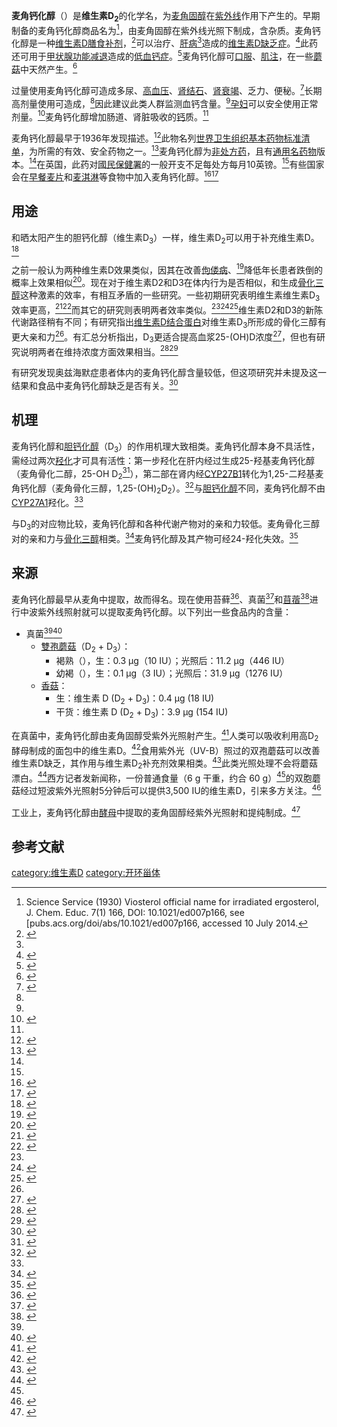{{Infobox drug
| drug_name         =
| INN               =
| type              =<!-- empty -->
| IUPAC_name        = (3β,5''Z'',7''E'',22''E'')-9,10-secoergosta-5,7,10(19),22-tetraen-3-ol<br />OR<br />3-[2-[7-((2''E'')-1,4,5-trimethylhex-2-enyl)-6-methylbicyclo[4.3.0]non-2-ylidene]ethylidene]-4-methylidenecyclohexan-1-ol
| image             = Ergocalciferol.svg
| width             = 
| alt               = 麦角钙化醇结构
| image2            = Ergocalciferol 3D ball.png
| width2            = 
| alt2              = 麦角钙化醇球棍模型
| imageL            =
| widthL            =
| altL              = 
| imageR            = 
| widthR            = 
| altR              = 
| caption           = 
<!-- Clinical data -->
| pronounce         =
| tradename         = Drisdol、Calcidol…
| Drugs.com         = {{Drugs.com|monograph|ergocalciferol}}
| MedlinePlus       = 
| licence_EU        = <!-- EMA requires brand name -->
| licence_US        = <!-- FDA may use generic name -->
| DailyMedID        = <!-- preference to licence_US -->
| pregnancy_AU      = <!-- A/B1/B2/B3/C/D/X -->
| pregnancy_AU_comment =      
| pregnancy_US      = A
| pregnancy_US_comment = and C 
| pregnancy_category= 
| dependency_liability = 
| addiction_liability = 
| routes_of_administration = 
| legal_AU = <!-- S2, S3, S4, S5, S6, S7, S8, S9 or Unscheduled-->
| legal_AU_comment = 
| legal_CA = <!-- OTC, Rx-only, Schedule I, II, III, IV, V, VI, VII, VIII -->
| legal_CA_comment = 
| legal_DE = <!-- Anlage I, II, III or Unscheduled-->
| legal_DE_comment = 
| legal_NZ = <!-- Class A, B, C -->
| legal_NZ_comment = 
| legal_UK = <!-- GSL, P, POM, CD, CD Lic, CD POM, CD No Reg POM, CD (Benz) POM, CD (Anab) POM or CD Inv POM / Class A, B, C -->
| legal_UK_comment = 
| legal_US =OTC 
| legal_US_comment = 
| legal_UN = <!-- N I, II, III, IV / P I, II, III, IV-->
| legal_UN_comment = 
| legal_status      = <!--For countries not listed above-->
<!-- Pharmacokinetic data -->
| bioavailability   = 
| protein_bound     = 
| metabolism        = 
| metabolites       =
| onset             = 
| elimination_half-life = 
| duration_of_action =
| excretion         =
<!-- Identifiers -->
| CAS_number        = 50-14-6
| CAS_supplemental  = {{cascite|correct|CAS}}
| class             = 
| ATCvet            = 
| ATC_prefix        = A11
| ATC_suffix        = CC01
| ATC_supplemental  = 
| PubChem           = 5280793
| PubChemSubstance  = 
| IUPHAR_ligand     = 
| DrugBank          = DB00153
| ChemSpiderID      = 4444351
| UNII              = VS041H42XC
| KEGG              = C05441
| ChEBI             = 28934
| ChEMBL            = 1536
| NIAID_ChemDB      =
| synonyms          = viosterol
<!-- Chemical and physical data -->
| chemical_formula  = 
| C=28  
| H=44
| O=1  
| charge=
| molecular_weight  = 396.65 g/mol
| SMILES            = O[C@@H]1CC(\C(=C)CC1)=C\C=C2/CCC[C@]3([C@H]2CC[C@@H]3[C@@H](/C=C/[C@H](C)C(C)C)C)C
| Jmol              = 
| StdInChI          = 1S/C28H44O/c1-19(2)20(3)9-10-22(5)26-15-16-27-23(8-7-17-28(26,27)6)12-13-24-18-25(29)14-11-21(24)4/h9-10,12-13,19-20,22,25-27,29H,4,7-8,11,14-18H2,1-3,5-6H3/b10-9+,23-12+,24-13-/t20-,22+,25-,26+,27-,28+/m0/s1
| StdInChI_Ref  = {{stdinchicite|correct|chemspider}}
| StdInChIKey       = MECHNRXZTMCUDQ-RKHKHRCZSA-N
| density           = 
| density_notes     = 
| melting_point     = 114
| melting_high      = 118
| melting_notes     = 
| boiling_point     = 
| boiling_notes     = 
| solubility        = 
| specific_rotation = 
}}

'''麦角钙化醇'''（{{lang-en|'''Ergocalciferol'''}}）是'''维生素D<sub>2</sub>'''的化学名，为[[麦角固醇|麦角固醇]]在[[紫外线|紫外线]]作用下产生的{{tsl|en|secosteroid|开环甾体}}。早期制备的麦角钙化醇商品名为{{lang|en|'''Viosterol'''}}<ref>Science Service (1930) Viosterol official name for irradiated ergosterol, J. Chem. Educ. 7(1) 166, DOI: 10.1021/ed007p166, see [pubs.acs.org/doi/abs/10.1021/ed007p166, accessed 10 July 2014.</ref>，由麦角固醇在紫外线光照下制成，含{{tsl|en|Lumisterol|光固醇}}杂质。麦角钙化醇是一种[[维生素D|维生素D]][[膳食补剂|膳食补剂]]，<ref>{{cite book|last1=Coulston|first1=Ann M.|last2=Boushey|first2=Carol|last3=Ferruzzi|first3=Mario|title=Nutrition in the Prevention and Treatment of Disease|date=2013|publisher=Academic Press|isbn=9780123918840|page=818|url=https://books.google.ca/books?id=pmapb3rvzpYC&pg=PA818|language=en|deadurl=no|archiveurl=https://web.archive.org/web/20161230000458/https://books.google.ca/books?id=pmapb3rvzpYC&pg=PA818|archivedate=2016-12-30|df=|access-date=2018-04-09}}</ref>可以治疗{{tsl|en|Malabsorption|吸收不良}}、[[肝病|肝病]]<ref name=WHO2008/>造成的[[维生素D缺乏症|维生素D缺乏症]]。<ref name=BNF69>{{cite book|title=British national formulary : BNF 69|url=https://archive.org/details/bnf69britishnati0000unse|date=2015|publisher=British Medical Association|isbn=9780857111562|pages=[https://archive.org/details/bnf69britishnati0000unse/page/703 703]–704|edition=69}}</ref>此药还可用于[[甲状腺功能减退|甲状腺功能减退]]造成的[[低血钙症|低血钙症]]。<ref name=WHO2008>{{cite book|title=WHO Model Formulary 2008|date=2009|publisher=World Health Organization|isbn=9789241547659|page=498|url=http://apps.who.int/medicinedocs/documents/s16879e/s16879e.pdf|accessdate=2016-12-08|deadurl=no|archiveurl=https://web.archive.org/web/20161213060118/http://apps.who.int/medicinedocs/documents/s16879e/s16879e.pdf|archivedate=2016-12-13}}</ref>麦角钙化醇可[[口服|口服]]、[[肌肉注射|肌注]]，在一些[[蘑菇|蘑菇]]中天然产生。<ref name=NIH2016>{{cite web|title=Office of Dietary Supplements - Vitamin D|url=https://ods.od.nih.gov/factsheets/VitaminD-HealthProfessional/|website=ods.od.nih.gov|accessdate=2016-12-30|date=2016-02-11|deadurl=yes|archiveurl=https://web.archive.org/web/20161231073744/https://ods.od.nih.gov/factsheets/VitaminD-HealthProfessional/|archivedate=2016-12-31}}</ref>

过量使用麦角钙化醇可造成多尿、[[高血压|高血压]]、[[肾结石|肾结石]]、[[肾衰竭|肾衰竭]]、乏力、便秘。<ref name=AHFS2016>{{cite web|title=Ergocalciferol|url=https://www.drugs.com/monograph/ergocalciferol.html|publisher=The American Society of Health-System Pharmacists|accessdate=2016-12-08|deadurl=no|archiveurl=https://web.archive.org/web/20161230002716/https://www.drugs.com/monograph/ergocalciferol.html|archivedate=2016-12-30}}</ref>长期高剂量使用可造成{{tsl|en|tissue calcification|组织钙化}}，<ref name=WHO2008/>因此建议此类人群监测血钙含量。<ref name=BNF69/>[[孕妇|孕妇]]可以安全使用正常剂量。<ref name=Ric2015>{{cite book|last1=Hamilton|first1=Richart|title=Tarascon Pocket Pharmacopoeia 2015 Deluxe Lab-Coat Edition|date=2015|publisher=Jones & Bartlett Learning|isbn=9781284057560|page=227}}</ref>麦角钙化醇增加肠道、肾脏吸收的[[钙|钙]]质。<ref name=AHFS2016/>

麦角钙化醇最早于1936年发现描述。<ref name=Fis2006>{{cite book|last1=Fischer|first1=Janos|last2=Ganellin|first2=C. Robin|title=Analogue-based Drug Discovery|date=2006|publisher=John Wiley & Sons|isbn=9783527607495|page=451|url=https://books.google.ca/books?id=FjKfqkaKkAAC&pg=PA451|language=en|deadurl=no|archiveurl=https://web.archive.org/web/20161230085612/https://books.google.ca/books?id=FjKfqkaKkAAC&pg=PA451|archivedate=2016-12-30|df=|access-date=2018-04-09}}</ref>此物名列[[世界卫生组织基本药物标准清单|世界卫生组织基本药物标准清单]]，为{{tsl|en|health system|健保系统}}所需的有效、安全药物之一。<ref name=WHO19th>{{cite web|title=WHO Model List of Essential Medicines (19th List)|url=http://www.who.int/medicines/publications/essentialmedicines/EML_2015_FINAL_amended_NOV2015.pdf?ua=1|work=World Health Organization|accessdate=2016-12-08|date=April 2015|deadurl=no|archiveurl=https://web.archive.org/web/20161213052708/http://www.who.int/medicines/publications/essentialmedicines/EML_2015_FINAL_amended_NOV2015.pdf?ua=1|archivedate=2016-12-13|df=}}</ref>麦角钙化醇为[[非处方药|非处方药]]，且有[[通用名药物|通用名药物]]版本。<ref name=AHFS2016/>在英国，此药对[[國民保健署_(英國)|國民保健署]]的一般开支不足每处方每月10英镑。<ref name=BNF69/>有些国家会在[[早餐麦片|早餐麦片]]和[[麦淇淋|麦淇淋]]等食物中加入麦角钙化醇。<ref>{{cite book|last1=Feral|first1=Priscilla|last2=Hall|first2=Lee|last3=Animals|first3=Friends of|title=Dining with Friends: The Art of North American Vegan Cuisine|date=2005|publisher=Friends of Animals/Nectar Bat Press|isbn=9780976915904|page=160|url=https://books.google.ca/books?id=kWRUJvI43MoC&pg=PA160|language=en|deadurl=no|archiveurl=https://web.archive.org/web/20161231074549/https://books.google.ca/books?id=kWRUJvI43MoC&pg=PA160|archivedate=2016-12-31|df=|access-date=2018-04-09}}</ref><ref>{{cite book|last1=Bennett|first1=Beverly|last2=Sammartano|first2=Ray|title=The Complete Idiot's Guide to Vegan Living, Second Edition|date=2012|publisher=Penguin|isbn=9781615642793|page=Chapter 15|url=https://books.google.ca/books?id=MbzIcj32RzEC&pg=PT215|language=en|deadurl=no|archiveurl=https://web.archive.org/web/20161230230633/https://books.google.ca/books?id=MbzIcj32RzEC&pg=PT215|archivedate=2016-12-30|df=|access-date=2018-04-09}}</ref>

==用途==
和晒太阳产生的胆钙化醇（维生素D<sub>3</sub>）一样，维生素D<sub>2</sub>可以用于补充维生素D。<ref name="holick guideline">{{cite journal | last=Holick | first=Michael F. | last2=Binkley | first2=Neil C. | last3=Bischoff-Ferrari | first3=Heike A. | last4=Gordon | first4=Catherine M. | last5=Hanley | first5=David A. | last6=Heaney | first6=Robert P. | last7=Murad | first7=M. Hassan | last8=Weaver | first8=Connie M. | title=Evaluation, Treatment, and Prevention of Vitamin D Deficiency: an Endocrine Society Clinical Practice Guideline | journal=The Journal of Clinical Endocrinology & Metabolism | publisher=The Endocrine Society | volume=96 | issue=7 | year=2011 | issn=0021-972X | doi=10.1210/jc.2011-0385 | pages=1911–1930}}</ref>

之前一般认为两种维生素D效果类似，因其在改善[[佝偻病|佝偻病]]、<ref>{{cite journal|pmc=3153403|year=2010|last1=Thacher|first1=TD|last2=Fischer|first2=PR|last3=Obadofin|first3=MO|last4=Levine|first4=MA|last5=Singh|first5=RJ|last6=Pettifor|first6=JM|title=Comparison of Metabolism of Vitamins D2 and D3 in Children with Nutritional Rickets|volume=25|issue=9|pages=1988–1995|doi=10.1002/jbmr.99|journal=Journal of Bone and Mineral Research|pmid=20499377}}</ref>降低年长患者跌倒的概率上效果相似<ref>{{cite journal|title=Vitamin D supplementation to prevent falls in the elderly: evidence and practical considerations|pages=225–234|issn=0277-0008|journal=Pharmacotherapy|volume=28|issue=2|date=2008-2|doi=10.1592/phco.28.2.225|url=https://www.ncbi.nlm.nih.gov/pubmed/18225968|accessdate=2019-02-12|author=Susan M. Fosnight, William J. Zafirau, Susan E. Hazelett}}</ref>。现在对于维生素D2和D3在体内行为是否相似，和生成[[骨化三醇|骨化三醇]]这种激素的效率，有相互矛盾的一些研究。一些初期研究表明维生素维生素D<sub>3</sub>效率更高，<ref name="the_case_against_ergocalciferol">{{cite journal|title=The case against ergocalciferol (vitamin D2) as a vitamin supplement|pages=694–697|issn=0002-9165|journal=The American Journal of Clinical Nutrition|volume=84|issue=4|date=2006-10|doi=10.1093/ajcn/84.4.694|url=https://www.ncbi.nlm.nih.gov/pubmed/17023693|accessdate=2019-02-12|author=Lisa A. Houghton, Reinhold Vieth|pmid=17023693}}</ref><ref name="trang">{{cite journal|title=Evidence that vitamin D3 increases serum 25-hydroxyvitamin D more efficiently than does vitamin D2|pages=854–858|issn=0002-9165|journal=The American Journal of Clinical Nutrition|volume=68|issue=4|date=1998-10|doi=10.1093/ajcn/68.4.854|url=https://www.ncbi.nlm.nih.gov/pubmed/9771862|accessdate=2019-02-12|author=H. M. Trang, D. E. Cole, L. A. Rubin, A. Pierratos, S. Siu, R. Vieth|pmid=9771862}}</ref>而其它的研究则表明两者效率类似。<ref name="holick guideline"/><ref name="holick-as effective">{{cite journal | last=Holick | first=Michael F. | last2=Biancuzzo | first2=Rachael M. | last3=Chen | first3=Tai C. | last4=Klein | first4=Ellen K. | last5=Young | first5=Azzie | last6=Bibuld | first6=Douglass | last7=Reitz | first7=Richard | last8=Salameh | first8=Wael | last9=Ameri | first9=Allen | last10=Tannenbaum | first10=Andrew D. | title=Vitamin D2Is as Effective as Vitamin D3in Maintaining Circulating Concentrations of 25-Hydroxyvitamin D | journal=The Journal of Clinical Endocrinology & Metabolism | publisher=The Endocrine Society | volume=93 | issue=3 | year=2008 | issn=0021-972X | doi=10.1210/jc.2007-2308 | pages=677–681}}</ref><ref name="orange_juice">{{cite journal|title=Fortification of orange juice with vitamin D(2) or vitamin D(3) is as effective as an oral supplement in maintaining vitamin D status in adults|pages=1621–1626|issn=1938-3207|journal=The American Journal of Clinical Nutrition|volume=91|issue=6|date=2010-6|doi=10.3945/ajcn.2009.27972|url=https://www.ncbi.nlm.nih.gov/pubmed/20427729|accessdate=2019-02-12|author=Rachael M. Biancuzzo, Azzie Young, Douglass Bibuld, Mona H. Cai, Michael R. Winter, Ellen K. Klein, Allen Ameri, Richard Reitz, Wael Salameh, Tai C. Chen, Michael F. Holick|pmid=20427729|pmc=PMC2869510}}</ref>维生素D2和D3的新陈代谢路径稍有不同；有研究指出[[维生素D结合蛋白|维生素D结合蛋白]]对维生素D<sub>3</sub>所形成的骨化三醇有更大亲和力<ref name="the_case_against_ergocalciferol"/>。有汇总分析指出，D<sub>3</sub>更适合提高血浆25-(OH)D浓度<ref>{{cite journal|last1=Tripkovic|first1=L|last2=Lambert|first2=H|last3=Hart|first3=K|last4=Smith|first4=CP|last5=Bucca|first5=G|last6=Penson|first6=S|last7=Chope|first7=G|last8=Hyppönen|first8=E|last9=Berry|first9=J|last10=Vieth|first10=R|last11=Lanham-New|first11=S|title=Comparison of vitamin D2 and vitamin D3 supplementation in raising serum 25-hydroxyvitamin D status: a systematic review and meta-analysis.|url=https://archive.org/details/sim_american-journal-of-clinical-nutrition_2012-06_95_6/page/1357|journal=The American Journal of Clinical Nutrition|date=June 2012|volume=95|issue=6|pages=1357–64|doi=10.3945/ajcn.111.031070|pmid=22552031|pmc=3349454}}</ref>，但也有研究说明两者在维持浓度方面效果相当。<ref>{{cite journal | vauthors = Biancuzzo RM, Clarke N, Reitz RE, Travison TG, Holick MF | title = Serum concentrations of 1,25-dihydroxyvitamin D2 and 1,25-dihydroxyvitamin D3 in response to vitamin D2 and vitamin D3 supplementation | journal = The Journal of Clinical Endocrinology and Metabolism | volume = 98 | issue = 3 | pages = 973–9 | date = March 2013 | pmid = 23386645 | pmc = 3590486 | doi = 10.1210/jc.2012-2114 }}</ref><ref name="borel">{{cite journal | vauthors = Borel P, Caillaud D, Cano NJ | title = Vitamin D bioavailability: state of the art | journal = Critical Reviews in Food Science and Nutrition | volume = 55 | issue = 9 | pages = 1193–205 | year = 2015 | pmid = 24915331 | doi = 10.1080/10408398.2012.688897 }}</ref>

有研究发现奥兹海默症患者体内的麦角钙化醇含量较低，但这项研究并未提及这一结果和食品中麦角钙化醇缺乏是否有关。<ref name="Shah Petroczi Tabet Klugman pp. 1069–1076">{{cite journal | last=Shah | first=Iltaf | last2=Petroczi | first2=Andrea | last3=Tabet | first3=Naji | last4=Klugman | first4=Anthony | last5=Isaac | first5=Mokhtar | last6=P. Naughton | first6=Declan | title=Low 25OH Vitamin D2 Levels Found in Untreated Alzheimer’s Patients, Compared to Acetylcholinesterase-Inhibitor Treated and Controls | journal=Current Alzheimer Research | publisher=Bentham Science Publishers Ltd. | volume=9 | issue=9 | date=2012-10-01 | issn=1567-2050 | doi=10.2174/156720512803568975 | pages=1069–1076}}</ref>

==机理==
麦角钙化醇和[[胆钙化醇|胆钙化醇]]（D<sub>3</sub>）的作用机理大致相类。麦角钙化醇本身不具活性，需经过两次[[羟化|羟化]]才可具有活性：第一步羟化在肝内经过{{tsl|en|CYP2R1||}}生成25-羟基麦角钙化醇（麦角骨化二醇，25-OH D<sub>2</sub><ref>{{cite journal|last1=Suda|first1=T|last2=DeLuca|first2=HF|last3=Schnoes|first3=H|last4=Blunt|first4=JW|title=25-hydroxyergocalciferol: a biologically active metabolite of vitamin D2.|journal=Biochemical and biophysical research communications|date=1969-04-29|volume=35|issue=2|pages=182-5|pmid=5305760}}</ref>），第二部在肾内经[[CYP27B1|CYP27B1]]转化为1,25-二羟基麦角钙化醇（麦角骨化三醇，1,25-(OH)<sub>2</sub>D<sub>2</sub>）。<ref>{{cite journal|title=IUPAC-IUB Joint Commission on Biochemical Nomenclature (JCBN): Nomenclature of vitamin D. Recommendations 1981.|journal=European journal of biochemistry|date=1982-05-17|volume=124|issue=2|pages=223-7|doi=10.1111/j.1432-1033.1982.tb06581.x|pmid=7094913}}</ref>与[[胆钙化醇|胆钙化醇]]不同，麦角钙化醇不由[[CYP27A1|CYP27A1]]羟化。<ref name=Bikle/>

与D<sub>3</sub>的对应物比较，麦角钙化醇和各种代谢产物对{{tsl|en|vitamin D-binding protein|维生素D结合蛋白}}的亲和力较低。麦角骨化三醇对{{tsl|en|vitamin D receptor|骨化三醇受体}}的亲和力与[[骨化三醇|骨化三醇]]相类。<ref name=Bikle>{{cite journal|last1=Bikle|first1=DD|title=Vitamin D metabolism, mechanism of action, and clinical applications.|journal=Chemistry & biology|date=2014-03-20|volume=21|issue=3|pages=319-29|doi=10.1016/j.chembiol.2013.12.016|pmid=24529992|pmc=3968073}}</ref>麦角钙化醇及其产物可经24-羟化失效。<ref>{{cite journal|last1=Houghton|first1=LA|last2=Vieth|first2=R|title=The case against ergocalciferol (vitamin D2) as a vitamin supplement.|url=https://archive.org/details/sim_american-journal-of-clinical-nutrition_2006-10_84_4/page/694|journal=The American journal of clinical nutrition|date=October 2006|volume=84|issue=4|pages=694-7|doi=10.1093/ajcn/84.4.694|pmid=17023693}}</ref>

==来源==
麦角钙化醇最早从麦角中提取，故而得名。现在使用苔藓<ref name="Wang Bengtsson Kärnefelt Björn 2001 pp. 118–122">{{cite journal|title=Provitamins and vitamins D2 and D3 in Cladina spp. over a latitudinal gradient: possible correlation with UV levels|author=|url=|last=Wang|first=Ting|last2=Bengtsson|first2=Göran|journal=Journal of Photochemistry and Photobiology B: Biology|publisher=Elsevier BV|issue=1-2|doi=10.1016/s1011-1344(01)00160-9|others=|year=2001|volume=62|page=|pages=118–122|issn=1011-1344|pmid=11693362|last3=Kärnefelt|first3=Ingvar|last4=Björn|first4=Lars Olof}}</ref>、真菌<ref name=usda-fung>{{cite web |url=http://www.nal.usda.gov/fnic/foodcomp/search/index.html |title=USDA nutrient database – ''use the keyword 'portabella' and then click submit'' |accessdate=2015-02-19 |archive-date=2015-02-22 |archive-url=https://web.archive.org/web/20150222164135/http://www.nal.usda.gov/fnic/foodcomp/search/index.html |dead-url=yes }}</ref>和[[苜蓿|苜蓿]]<ref>{{cite web |url=http://sun.ars-grin.gov:8080/npgspub/xsql/duke/plantdisp.xsql?taxon=606 |title=Dr. Duke's Phytochemical and Ethnobotanical Databases |deadurl=yes |archiveurl=https://web.archive.org/web/20151016051622/http://sun.ars-grin.gov:8080/npgspub/xsql/duke/plantdisp.xsql?taxon=606 |archivedate=2015-10-16 |accessdate=2015-02-19 }}</ref>进行中波紫外线照射就可以提取麦角钙化醇。以下列出一些食品内的含量：

* 真菌<ref name=usda-fung/><ref name=Haytowitz-USDA>{{cite web|author=Haytowitz DB|title=Vitamin D in mushrooms|url=https://www.ars.usda.gov/ARSUserFiles/80400525/Articles/AICR09_Mushroom_VitD.pdf|publisher=Nutrient Data Laboratory, US Department of Agriculture|accessdate=2018-04-16|date=2009}}</ref>
** [[雙孢蘑菇|雙孢蘑菇]]（D<sub>2</sub> + D<sub>3</sub>）：
*** 褐熟（{{lang|en|portabello}}），生：0.3 μg（10 IU）；光照后：11.2 µg（446 IU）
*** 幼褐（{{lang|en|crimini}}），生：0.1 μg（3 IU）；光照后：31.9 µg（1276 IU）
** [[香菇|香菇]]：
*** 生：维生素 D (D<sub>2</sub> + D<sub>3</sub>)：0.4 μg (18 IU)
*** 干货：维生素 D (D<sub>2</sub> + D<sub>3</sub>)：3.9 μg (154 IU)

在真菌中，麦角钙化醇由麦角固醇受紫外光照射产生。<ref>{{Cite journal | pmid = 23485617| year = 2013| author1 = Simon| first1 = R. R.| title = Safety assessment of the post-harvest treatment of button mushrooms (Agaricus bisporus) using ultraviolet light| journal = Food and Chemical Toxicology| volume = 56| pages = 278–89| last2 = Borzelleca| first2 = J. F.| last3 = Deluca| first3 = H. F.| last4 = Weaver| first4 = C. M.| doi = 10.1016/j.fct.2013.02.009}}</ref>人类可以吸收利用高D<sub>2</sub>酵母制成的面包中的维生素D。<ref>{{Cite journal | last1 = Hohman | first1 = E. E. | last2 = Martin | first2 = B. R. | last3 = Lachcik | first3 = P. J. | last4 = Gordon | first4 = D. T. | last5 = Fleet | first5 = J. C. | last6 = Weaver | first6 = C. M. | doi = 10.1021/jf104679c | title = Bioavailability and Efficacy of Vitamin D2from UV-Irradiated Yeast in Growing, Vitamin D-Deficient Rats | journal = Journal of Agricultural and Food Chemistry | volume = 59 | issue = 6 | pages = 2341–2346 | year = 2011 | pmid = 21332187 | pmc =3235799 }}</ref>食用紫外光（UV-B）照过的双孢蘑菇可以改善维生素D缺乏，其作用与维生素D<sub>2</sub>补充剂效果相类。<ref>{{cite journal | url = http://www.nature.com/ejcn/journal/v65/n8/full/ejcn201153a.html | journal = European Journal of Clinical Nutrition | volume = 65 | pages = 965–971 | date = August 2011 | doi = 10.1038/ejcn.2011.53 | title = Bioavailability of vitamin D2 from UV-B-irradiated button mushrooms in healthy adults deficient in serum 25-hydroxyvitamin D: a randomized controlled trial | author1 = P Urbain | author2 = F Singler | author3 = G Ihorst | author4 = H-K Biesalski | author5 = H Bertz | pmid = 21540874 | issue = 8 | deadurl = no | archiveurl = https://web.archive.org/web/20160203033754/http://www.nature.com/ejcn/journal/v65/n8/full/ejcn201153a.html | archivedate = 2016-02-03 | df =  | access-date = 2018-04-09 }}</ref>此类光照处理不会将蘑菇漂白。<ref name=UVC>{{cite journal |pmid=19281276 |year=2009|last1=Koyyalamudi |first1=SR |last2=Jeong |first2=SC |last3=Song |first3=CH |last4=Cho |first4=KY |last5=Pang |first5=G |title=Vitamin D<sub>2</sub> formation and bioavailability from Agaricus bisporus button mushrooms treated with ultraviolet irradiation |volume=57 |issue=8 |pages=3351–5|doi=10.1021/jf803908q |journal=J Agric Food Chem}}</ref>西方记者发新闻称，一份普通食量（6 g 干重，约合 60 g）<ref name=UVC/>的双胞蘑菇经过短波紫外光照射5分钟后可以提供3,500 IU的维生素D，引来多方关注。<ref>{{Cite news |title=Bringing Mushrooms Out of the Dark |date=2006-04-18 |url=http://www.msnbc.msn.com/id/12370708 |work=MSNBC |accessdate=2007-08-06 |deadurl=no |archiveurl=https://web.archive.org/web/20071101072649/http://www.msnbc.msn.com/id/12370708 |archivedate=2007-11-01 }}</ref>

工业上，麦角钙化醇由[[酵母|酵母]]中提取的麦角固醇经紫外光照射和提纯制成。<ref name="Holick05">{{cite journal | vauthors = Holick MF | title = The vitamin D epidemic and its health consequences | journal = The Journal of Nutrition | volume = 135 | issue = 11 | pages = 2739S-48S | date = November 2005 | pmid = 16251641 | url = http://jn.nutrition.org/content/135/11/2739S.full.pdf | quote = [Vitamin D3] is produced commercially by extracting 7-dehydrocholesterol from wool fat, followed by UVB irradiation and purification [...] [Vitamin D2] is commercially made by irradiating and then purifying the ergosterol extracted from yeast | access-date = 2018-04-21 | archive-date = 2017-11-18 | archive-url = https://web.archive.org/web/20171118043538/http://jn.nutrition.org/content/135/11/2739S.full.pdf | dead-url = no }}</ref>

==参考文献==
{{reflist|25em}}
{{维生素}}
{{固醇}}
[[category:维生素D|category:维生素D]]
[[category:开环甾体|category:开环甾体]]